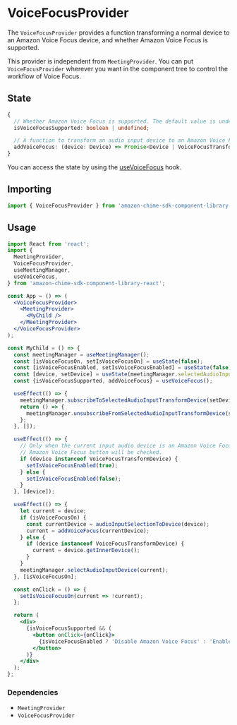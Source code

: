 <Meta title="SDK Providers/VoiceFocusProvider" />

# VoiceFocusProvider

The `VoiceFocusProvider` provides a function transforming a normal device to an Amazon Voice Focus device, and whether Amazon Voice Focus is supported.

This provider is independent from `MeetingProvider`. You can put `VoiceFocusProvider` wherever you want in the component tree to control the workflow of Voice Focus.

## State

```typescript
{
  // Whether Amazon Voice Focus is supported. The default value is undefined, then changes to true or false.
  isVoiceFocusSupported: boolean | undefined;

  // A function to transform an audio input device to an Amazon Voice Focus device.
  addVoiceFocus: (device: Device) => Promise<Device | VoiceFocusTransformDevice>;
}

```

You can access the state by using the [useVoiceFocus](/docs/sdk-hooks-usevoicefocus--page) hook.

## Importing

```javascript
import { VoiceFocusProvider } from 'amazon-chime-sdk-component-library-react';
```

## Usage

```jsx
import React from 'react';
import {
  MeetingProvider,
  VoiceFocusProvider,
  useMeetingManager,
  useVoiceFocus,
} from 'amazon-chime-sdk-component-library-react';

const App = () => (
  <VoiceFocusProvider>
    <MeetingProvider>
      <MyChild />
    </MeetingProvider>
  </VoiceFocusProvider>
);

const MyChild = () => {
  const meetingManager = useMeetingManager();
  const [isVoiceFocusOn, setIsVoiceFocusOn] = useState(false);
  const [isVoiceFocusEnabled, setIsVoiceFocusEnabled] = useState(false);
  const [device, setDevice] = useState(meetingManager.selectedAudioInputTransformDevice)
  const {isVoiceFocusSupported, addVoiceFocus} = useVoiceFocus();

  useEffect(() => {
    meetingManager.subscribeToSelectedAudioInputTransformDevice(setDevice);
    return () => {
      meetingManager.unsubscribeFromSelectedAudioInputTransformDevice(setDevice);
    };
  }, []);

  useEffect(() => {
    // Only when the current input audio device is an Amazon Voice Focus transform device,
    // Amazon Voice Focus button will be checked.
    if (device instanceof VoiceFocusTransformDevice) {
      setIsVoiceFocusEnabled(true);
    } else {
      setIsVoiceFocusEnabled(false);
    }
  }, [device]);

  useEffect(() => {
    let current = device;
    if (isVoiceFocusOn) {
      const currentDevice = audioInputSelectionToDevice(device);
      current = addVoiceFocus(currentDevice);
    } else {
      if (device instanceof VoiceFocusTransformDevice) {
        current = device.getInnerDevice();
      }
    }
    meetingManager.selectAudioInputDevice(current);
  }, [isVoiceFocusOn];

  const onClick = () => {
    setIsVoiceFocusOn(current => !current);
  };

  return (
    <div>
      {isVoiceFocusSupported && (
        <button onClick={onClick}>
          {isVoiceFocusEnabled ? 'Disable Amazon Voice Focus' : 'Enable Amazon Voice Focus'}
        </button>
      )}
    </div>
  );
};
```

### Dependencies

- `MeetingProvider`
- `VoiceFocusProvider`
